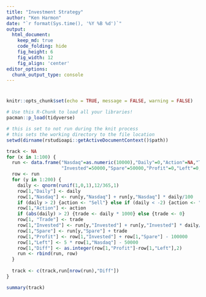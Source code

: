 ```yaml
---
title: "Investment Strategy"
author: "Ken Harmon"
date: "`r format(Sys.time(), '%Y %B %d')`"
output:
  html_document:  
    keep_md: true
    code_folding: hide
    fig_height: 6
    fig_width: 12
    fig_align: 'center'
editor_options: 
  chunk_output_type: console
---
```


# {.tabset .tabset-fade}

```r
knitr::opts_chunk$set(echo = TRUE, message = FALSE, warning = FALSE)
```

```r
# Use this R-Chunk to load all your libraries!
pacman::p_load(tidyverse)

```

```r
# this is set to not run during the knit process
# this sets the working directory to the file location
setwd(dirname(rstudioapi::getActiveDocumentContext()$path))
```

```r
track <- NA
for (x in 1:100) {
  run <- data.frame("Nasdaq"=as.numeric(10000),"Daily"=0,"Action"=NA,"Trade"=0,
                    "Invested"=50000,"Spare"=50000,"Profit"=0,"Left"=0,"Diff"=0)
  row <- run
  for (y in 1:200) {
    daily <- qnorm(runif(1,0,1),12/365,1)
    row[1,"Daily"] <- daily
    row[1,"Nasdaq"] <- run[y,"Nasdaq"] + run[y,"Nasdaq"] * daily/100
    if (daily > 2) {action <- "Sell"} else if (daily < -2) {action <- "Buy"} else {action <- ""}
    row[1,"Action"] <- action
    if (abs(daily) > 2) {trade <- daily * 1000} else {trade <- 0}
    row[1, "Trade"] <- trade
    row[1,"Invested"] <- run[y,"Invested"] + run[y,"Invested"] * daily/100 - trade
    row[1,"Spare"] <- run[y,"Spare"] + trade
    row[1,"Profit"] <- row[1,"Invested"] + row[1,"Spare"] - 100000
    row[1,"Left"] <- 5 * row[1,"Nasdaq"] - 50000
    row[1,"Diff"] <- as.integer(row[1,"Profit"]-row[1,"Left"],2)
    run <- rbind(run, row)
  }
  
  track <- c(track,run[nrow(run),"Diff"])
}

summary(track)
```
















